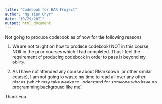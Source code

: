 ```yaml
---
title: "Codebook for HAR Project"
author: "Ng Tian Chyr"
date: "10/29/2021"
output: html_document
---
```


Not going to produce codebook as of now for the following reasons:

1. We are not taught on how to produce codebook! NOT in this course, NOR in the prior courses which I had completed. Thus I feel the requirement of producing codebook in order to pass is beyond my ability.

2. As I have not attended any course about RMarkdown (or other similar course), I am not going to waste my time to read all over any other places (which may take weeks to understand for someone who have no programming background like me)!

Thank you.
